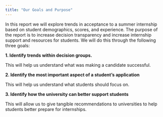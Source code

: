 ```yaml
---
title: "Our Goals and Purpose"
---
```


In this report we will explore trends in acceptance to a summer internship based on student demographics, scores, and experience. The purpose of the report is to increase decision transparency and increase internship support and resources for students. We will do this through the following three goals:

**1. Identify trends within decision groups.**

This will help us understand what was making a candidate successful. 

**2. Identify the most important aspect of a student's application**

This will help us understand what students should focus on. 

**3. Identify how the university can better support students**

This will allow us to give tangible recommendations to universities to help students better prepare for internships. 
